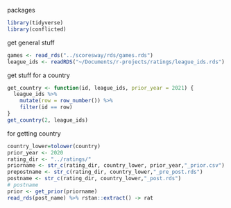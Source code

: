 packages

```r
library(tidyverse)
library(conflicted)
```

get general stuff

```r
games <- read_rds("../scoresway/rds/games.rds")
league_ids <- readRDS("~/Documents/r-projects/ratings/league_ids.rds")
```

get stuff for a country

```r
get_country <- function(id, league_ids, prior_year = 2021) {
  league_ids %>% 
    mutate(row = row_number()) %>% 
    filter(id == row) 
}
get_country(2, league_ids)
```


for getting country

```r
country_lower=tolower(country)
prior_year <- 2020
rating_dir <- "../ratings/"
priorname <- str_c(rating_dir, country_lower, prior_year,"_prior.csv")
prepostname <- str_c(rating_dir, country_lower,"_pre_post.rds")
postname <- str_c(rating_dir, country_lower,"_post.rds")
# postname
prior <- get_prior(priorname)
read_rds(post_name) %>% rstan::extract() -> rat
```

